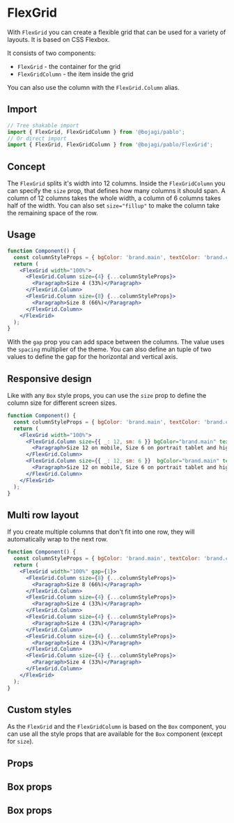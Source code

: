 
# FlexGrid

With `FlexGrid` you can create a flexible grid that can be used for a variety of layouts. It is based on CSS Flexbox.

It consists of two components:

- `FlexGrid` - the container for the grid
- `FlexGridColumn` - the item inside the grid

You can also use the column with the `FlexGrid.Column` alias.

## Import

```js
// Tree shakable import
import { FlexGrid, FlexGridColumn } from '@bojagi/pablo';
// Or direct import
import { FlexGrid, FlexGridColumn } from '@bojagi/pablo/FlexGrid';
```

## Concept

The `FlexGrid` splits it's width into 12 columns. Inside the `FlexGridColumn` you can specify the `size` prop, that
defines how many columns it should span. A column of 12 columns takes the whole width, 
a column of 6 columns takes half of the width. You can also set `size="fillup"` to make the column take the remaining space of the row.

## Usage

```jsx live
function Component() {
  const columnStyleProps = { bgColor: 'brand.main', textColor: 'brand.contrastText', p: 2, display: 'flex', justifyContent: 'center', alignItems: 'center' };
  return (
    <FlexGrid width="100%">
      <FlexGrid.Column size={4} {...columnStyleProps}>
        <Paragraph>Size 4 (33%)</Paragraph>
      </FlexGrid.Column>
      <FlexGrid.Column size={8} {...columnStyleProps}>
        <Paragraph>Size 8 (66%)</Paragraph>
      </FlexGrid.Column>
    </FlexGrid>
  );
}
```

With the `gap` prop you can add space between the columns. The value uses the `spacing` multiplier of the theme.
You can also define an tuple of two values to define the gap for the horizontal and vertical axis.

## Responsive design

Like with any `Box` style props, you can use the `size` prop to define the column size for different screen sizes.

```jsx live
function Component() {
  const columnStyleProps = { bgColor: 'brand.main', textColor: 'brand.contrastText', p: 2, display: 'flex', justifyContent: 'center', alignItems: 'center' };
  return (
    <FlexGrid width="100%">
      <FlexGrid.Column size={{ _: 12, sm: 6 }} bgColor="brand.main" textColor="brand.contrastText" p={2}>
        <Paragraph>Size 12 on mobile, Size 6 on portrait tablet and higher</Paragraph>
      </FlexGrid.Column>
      <FlexGrid.Column size={{ _: 12, sm: 6 }}  bgColor="brand.main" textColor="brand.contrastText" p={2}>
        <Paragraph>Size 12 on mobile, Size 6 on portrait tablet and higher</Paragraph>
      </FlexGrid.Column>
    </FlexGrid>
  );
}
```

## Multi row layout

If you create multiple columns that don't fit into one row, they will automatically wrap to the next row.

```jsx live
function Component() {
  const columnStyleProps = { bgColor: 'brand.main', textColor: 'brand.contrastText', p: 2, display: 'flex', justifyContent: 'center', alignItems: 'center' };
  return (
    <FlexGrid width="100%" gap={1}>
      <FlexGrid.Column size={8} {...columnStyleProps}>
        <Paragraph>Size 8 (66%)</Paragraph>
      </FlexGrid.Column>
      <FlexGrid.Column size={4} {...columnStyleProps}>
        <Paragraph>Size 4 (33%)</Paragraph>
      </FlexGrid.Column>
      <FlexGrid.Column size={4} {...columnStyleProps}>
        <Paragraph>Size 4 (33%)</Paragraph>
      </FlexGrid.Column>
      <FlexGrid.Column size={4} {...columnStyleProps}>
        <Paragraph>Size 4 (33%)</Paragraph>
      </FlexGrid.Column>
      <FlexGrid.Column size={4} {...columnStyleProps}>
        <Paragraph>Size 4 (33%)</Paragraph>
      </FlexGrid.Column>
    </FlexGrid>
  );
}
```

## Custom styles

As the `FlexGrid` and the `FlexGridColumn` is based on the `Box` component, you can use all the style props that are
available for the `Box` component (except for `size`).

## Props
<PropsTable name="FlexGrid" type="direct" />

## Box props
<PropsTable name="FlexGrid" type="box" />
<PropsTable name="FlexGridColumn" type="direct" />

## Box props
<PropsTable name="FlexGridColumn" type="box" />
